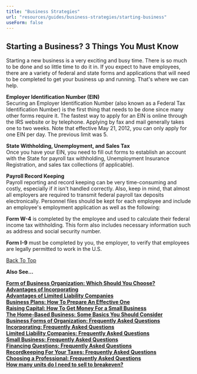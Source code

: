 ```yaml
---
title: "Business Strategies"
url: "resources/guides/business-strategies/starting-business"
useForm: false
---
```



Starting a Business? 3 Things You Must Know
-------------------------------------------

Starting a new business is a very exciting and busy time. There is so much to be done and so little time to do it in. If you expect to have employees, there are a variety of federal and state forms and applications that will need to be completed to get your business up and running. That's where we can help.

**Employer Identification Number (EIN)**  
Securing an Employer Identification Number (also known as a Federal Tax Identification Number) is the first thing that needs to be done since many other forms require it. The fastest way to apply for an EIN is online through the IRS website or by telephone. Applying by fax and mail generally takes one to two weeks. Note that effective May 21, 2012, you can only apply for one EIN per day. The previous limit was 5.

**State Withholding, Unemployment, and Sales Tax**  
Once you have your EIN, you need to fill out forms to establish an account with the State for payroll tax withholding, Unemployment Insurance Registration, and sales tax collections (if applicable).

**Payroll Record Keeping**  
Payroll reporting and record keeping can be very time-consuming and costly, especially if it isn't handled correctly. Also, keep in mind, that almost all employers are required to transmit federal payroll tax deposits electronically. Personnel files should be kept for each employee and include an employee's employment application as well as the following:

**Form W-4** is completed by the employee and used to calculate their federal income tax withholding. This form also includes necessary information such as address and social security number.

**Form I-9** must be completed by you, the employer, to verify that employees are legally permitted to work in the U.S.

[Back To Top](#top)

**Also See...**

[**Form of Business Organization: Which Should You Choose?**](/resources/guides/business-strategies/form-business-organization-fg)  
[**Advantages of Incorporating**](/resources/guides/business-strategies/incorporating-fg)  
[**Advantages of Limited Liability Companies**](/resources/guides/business-strategies/limited-lliability-companies-fg)  
[**Business Plans: How To Prepare An Effective One**](/resources/guides/business-strategies/business-plans-fg)  
[**Raising Capital: How To Get Money For a Small Business**](/resources/guides/business-strategies/raising-capital-fg)  
[**The Home-Based Business: Some Basics You Should Consider**](/resources/guides/business-strategies/home-based-business-fg)  
[**Business Forms of Organization: Frequently Asked Questions**](/resources/guides/frequently-asked-questions/business-forms-organization-faq)  
[**Incorporating: Frequently Asked Questions**](/resources/guides/frequently-asked-questions/incorporating-faq)  
[**Limited Liability Companies: Frequently Asked Questions**](/resources/guides/frequently-asked-questions/limited-liability-companies-faq)  
[**Small Business: Frequently Asked Questions**](/resources/guides/frequently-asked-questions/small-business-faq)  
[**Financing Questions: Frequently Asked Questions**](/resources/guides/frequently-asked-questions/financing-questions-faq)  
[**Recordkeeping For Your Taxes: Frequently Asked Questions**](/resources/guides/frequently-asked-questions/recordkeeping-taxes-faq)  
[**Choosing a Professional: Frequently Asked Questions**](/resources/guides/frequently-asked-questions/choosing-professional-faq)  
[**How many units do I need to sell to breakeven?**](http://www.calcxml.com/calculators/breakeven-analysis?skn=481)  
